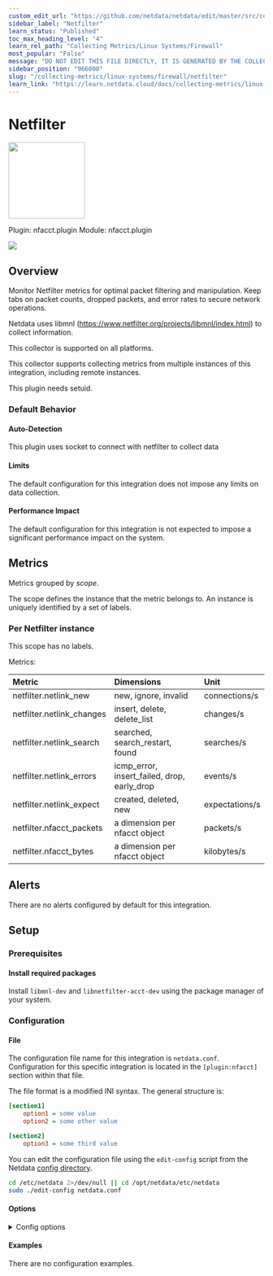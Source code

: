 ```yaml
---
custom_edit_url: "https://github.com/netdata/netdata/edit/master/src/collectors/nfacct.plugin/metadata.yaml"
sidebar_label: "Netfilter"
learn_status: "Published"
toc_max_heading_level: "4"
learn_rel_path: "Collecting Metrics/Linux Systems/Firewall"
most_popular: "False"
message: "DO NOT EDIT THIS FILE DIRECTLY, IT IS GENERATED BY THE COLLECTOR'S metadata.yaml FILE"
sidebar_position: "966000"
slug: "/collecting-metrics/linux-systems/firewall/netfilter"
learn_link: "https://learn.netdata.cloud/docs/collecting-metrics/linux-systems/firewall/netfilter"
---
```



# Netfilter


<img src="https://netdata.cloud/img/netfilter.png" width="150"/>


Plugin: nfacct.plugin
Module: nfacct.plugin

<img src="https://img.shields.io/badge/maintained%20by-Netdata-%2300ab44" />

## Overview

Monitor Netfilter metrics for optimal packet filtering and manipulation. Keep tabs on packet counts, dropped packets, and error rates to secure network operations.

Netdata uses libmnl (https://www.netfilter.org/projects/libmnl/index.html) to collect information.

This collector is supported on all platforms.

This collector supports collecting metrics from multiple instances of this integration, including remote instances.

This plugin needs setuid.

### Default Behavior

#### Auto-Detection

This plugin uses socket to connect with netfilter to collect data

#### Limits

The default configuration for this integration does not impose any limits on data collection.

#### Performance Impact

The default configuration for this integration is not expected to impose a significant performance impact on the system.


## Metrics

Metrics grouped by *scope*.

The scope defines the instance that the metric belongs to. An instance is uniquely identified by a set of labels.



### Per Netfilter instance



This scope has no labels.

Metrics:

| Metric | Dimensions | Unit |
|:------|:----------|:----|
| netfilter.netlink_new | new, ignore, invalid | connections/s |
| netfilter.netlink_changes | insert, delete, delete_list | changes/s |
| netfilter.netlink_search | searched, search_restart, found | searches/s |
| netfilter.netlink_errors | icmp_error, insert_failed, drop, early_drop | events/s |
| netfilter.netlink_expect | created, deleted, new | expectations/s |
| netfilter.nfacct_packets | a dimension per nfacct object | packets/s |
| netfilter.nfacct_bytes | a dimension per nfacct object | kilobytes/s |



## Alerts

There are no alerts configured by default for this integration.


## Setup

### Prerequisites

#### Install required packages

Install `libmnl-dev` and `libnetfilter-acct-dev` using the package manager of your system.



### Configuration

#### File

The configuration file name for this integration is `netdata.conf`.
Configuration for this specific integration is located in the `[plugin:nfacct]` section within that file.

The file format is a modified INI syntax. The general structure is:

```ini
[section1]
    option1 = some value
    option2 = some other value

[section2]
    option3 = some third value
```
You can edit the configuration file using the `edit-config` script from the
Netdata [config directory](/docs/netdata-agent/configuration#the-netdata-config-directory).

```bash
cd /etc/netdata 2>/dev/null || cd /opt/netdata/etc/netdata
sudo ./edit-config netdata.conf
```
#### Options



<details><summary>Config options</summary>

| Name | Description | Default | Required |
|:----|:-----------|:-------|:--------:|
| update every | Data collection frequency. | 1 | no |
| command options | Additinal parameters for collector |  | no |

</details>

#### Examples
There are no configuration examples.


